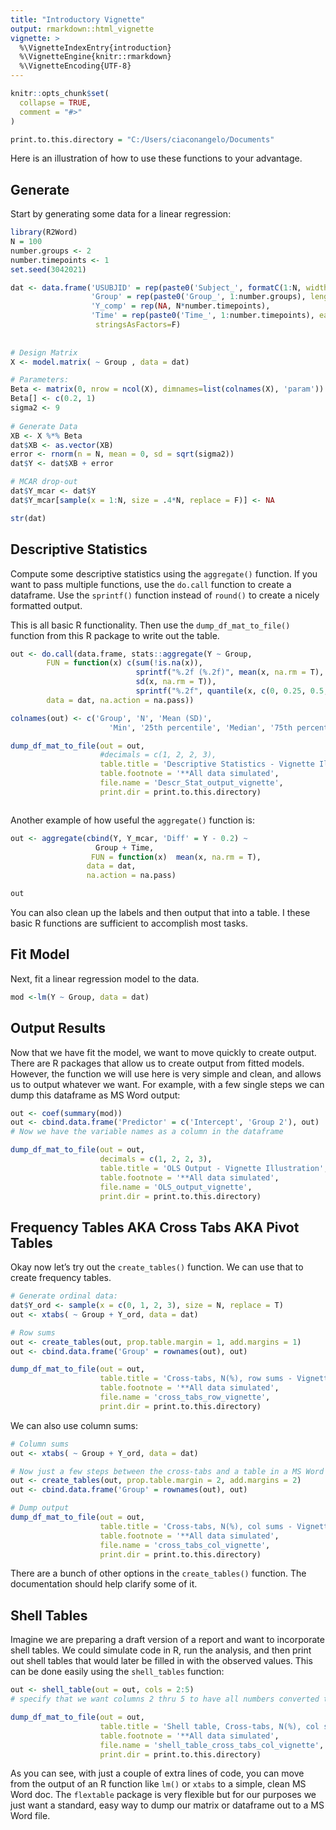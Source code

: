 ```yaml
---
title: "Introductory Vignette"
output: rmarkdown::html_vignette
vignette: >
  %\VignetteIndexEntry{introduction}
  %\VignetteEngine{knitr::rmarkdown}
  %\VignetteEncoding{UTF-8}
---
```


```r
knitr::opts_chunk$set(
  collapse = TRUE,
  comment = "#>"
)
```

```r
print.to.this.directory = "C:/Users/ciaconangelo/Documents"
```


Here is an illustration of how to use these functions to your advantage. 


## Generate

Start by generating some data for a linear regression:
```r
library(R2Word)
N = 100 
number.groups <- 2
number.timepoints <- 1
set.seed(3042021)

dat <- data.frame('USUBJID' = rep(paste0('Subject_', formatC(1:N, width = 4, flag = '0')), length.out= N*number.timepoints),
                  'Group' = rep(paste0('Group_', 1:number.groups), length.out = N*number.timepoints),
                  'Y_comp' = rep(NA, N*number.timepoints), 
                  'Time' = rep(paste0('Time_', 1:number.timepoints), each = N),
                   stringsAsFactors=F)
    
        
# Design Matrix
X <- model.matrix( ~ Group , data = dat) 

# Parameters:
Beta <- matrix(0, nrow = ncol(X), dimnames=list(colnames(X), 'param'))
Beta[] <- c(0.2, 1)
sigma2 <- 9 
    
# Generate Data
XB <- X %*% Beta
dat$XB <- as.vector(XB)
error <- rnorm(n = N, mean = 0, sd = sqrt(sigma2))
dat$Y <- dat$XB + error

# MCAR drop-out
dat$Y_mcar <- dat$Y
dat$Y_mcar[sample(x = 1:N, size = .4*N, replace = F)] <- NA

str(dat)
```

## Descriptive Statistics

Compute some descriptive statistics using the `aggregate()` function. If you 
want to pass multiple functions, use the `do.call` function to create a 
dataframe. Use the `sprintf()` function instead of `round()` to create a 
nicely formatted output. 

This is all basic R functionality. Then use the `dump_df_mat_to_file()` function
from this R package to write out the table. 

```r

out <- do.call(data.frame, stats::aggregate(Y ~ Group,
        FUN = function(x) c(sum(!is.na(x)),
                            sprintf("%.2f (%.2f)", mean(x, na.rm = T),
                            sd(x, na.rm = T)),
                            sprintf("%.2f", quantile(x, c(0, 0.25, 0.5, 0.75, 1), na.rm = T))),
        data = dat, na.action = na.pass))

colnames(out) <- c('Group', 'N', 'Mean (SD)', 
                      'Min', '25th percentile', 'Median', '75th percentile', 'Max') 

dump_df_mat_to_file(out = out, 
                    #decimals = c(1, 2, 2, 3), 
                    table.title = 'Descriptive Statistics - Vignette Illustration', 
                    table.footnote = '**All data simulated',
                    file.name = 'Descr_Stat_output_vignette', 
                    print.dir = print.to.this.directory)



```

Another example of how useful the `aggregate()` function is:

```r

out <- aggregate(cbind(Y, Y_mcar, 'Diff' = Y - 0.2) ~
                   Group + Time, 
                  FUN = function(x)  mean(x, na.rm = T), 
                 data = dat, 
                 na.action = na.pass)

out

```

You can also clean up the labels and then output that into a table. I 
these basic R functions are sufficient to accomplish most 
tasks. 

## Fit Model

Next, fit a linear regression model to the data. 

```r
mod <-lm(Y ~ Group, data = dat)
```


## Output Results

 Now that we have fit the model, we want to move quickly to create output. There are R packages that allow us to create output from fitted models. However, the function we will use here is very simple and clean, and allows us to output whatever we want. For example, with a few single steps we can dump this dataframe as MS Word output:
 

```r
out <- coef(summary(mod))
out <- cbind.data.frame('Predictor' = c('Intercept', 'Group 2'), out)
# Now we have the variable names as a column in the dataframe

dump_df_mat_to_file(out = out, 
                    decimals = c(1, 2, 2, 3), 
                    table.title = 'OLS Output - Vignette Illustration', 
                    table.footnote = '**All data simulated',
                    file.name = 'OLS_output_vignette', 
                    print.dir = print.to.this.directory)
```


## Frequency Tables AKA Cross Tabs AKA Pivot Tables 

Okay now let's try out the `create_tables()` function. We can use that to create frequency tables. 

```r
# Generate ordinal data:
dat$Y_ord <- sample(x = c(0, 1, 2, 3), size = N, replace = T)
out <- xtabs( ~ Group + Y_ord, data = dat)

# Row sums
out <- create_tables(out, prop.table.margin = 1, add.margins = 1)
out <- cbind.data.frame('Group' = rownames(out), out)

dump_df_mat_to_file(out = out, 
                    table.title = 'Cross-tabs, N(%), row sums - Vignette Illustration', 
                    table.footnote = '**All data simulated',
                    file.name = 'cross_tabs_row_vignette', 
                    print.dir = print.to.this.directory)
```

We can also use column sums:


```r
# Column sums
out <- xtabs( ~ Group + Y_ord, data = dat)

# Now just a few steps between the cross-tabs and a table in a MS Word doc
out <- create_tables(out, prop.table.margin = 2, add.margins = 2)
out <- cbind.data.frame('Group' = rownames(out), out)

# Dump output
dump_df_mat_to_file(out = out, 
                    table.title = 'Cross-tabs, N(%), col sums - Vignette Illustration', 
                    table.footnote = '**All data simulated',
                    file.name = 'cross_tabs_col_vignette', 
                    print.dir = print.to.this.directory)
```

There are a bunch of other options in the `create_tables()` function. The 
documentation should help clarify some of it. 

## Shell Tables
Imagine we are preparing a draft version of a report and want to incorporate shell tables. We could simulate code in R, run the analysis, and then print out shell tables that would later be filled in with the observed values. This can be done easily using the `shell_tables` function:


```r

out <- shell_table(out = out, cols = 2:5)
# specify that we want columns 2 thru 5 to have all numbers converted to 'x'

dump_df_mat_to_file(out = out, 
                    table.title = 'Shell table, Cross-tabs, N(%), col sums - Vignette Illustration', 
                    table.footnote = '**All data simulated',
                    file.name = 'shell_table_cross_tabs_col_vignette', 
                    print.dir = print.to.this.directory)
```



As you can see, with just a couple of extra lines of code, you can move from the output of an R function like `lm()` or `xtabs` to a simple, clean MS Word doc. The `flextable` package is very flexible but for our purposes we just want a standard, easy way to dump our matrix or dataframe out to a MS Word file. 
